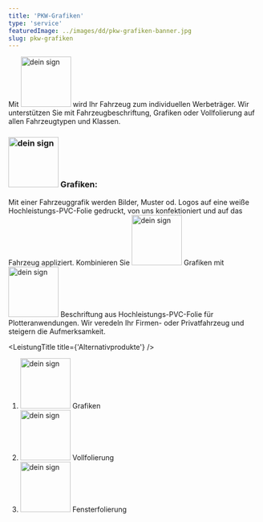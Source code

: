 ```yaml
---
title: 'PKW-Grafiken'
type: 'service'
featuredImage: ../images/dd/pkw-grafiken-banner.jpg
slug: pkw-grafiken
---
```



<SEO title="PKW-Grafiken" description="Auffallende PKW-Grafiken in brillianten Farben. Dank hochwertiger Folie und Veredelung besonders lange haltbar."></SEO>


<Banner title="PKW-Grafiken" leistung="pkwGrafiken" maxWidth="100" />
<PkwGrafikenCards />
<LeistungTitle title={'Beschreibung'} />

Mit <img src={deinSign} alt="dein sign" width="100px"/> wird Ihr Fahrzeug zum individuellen Werbeträger. Wir unterstützen Sie mit Fahrzeugbeschriftung, Grafiken oder Vollfolierung auf allen Fahrzeugtypen und Klassen.

### <img src={deinSign} alt="dein sign" width="100px"/> Grafiken:

Mit einer Fahrzeuggrafik werden Bilder, Muster od. Logos auf eine weiße Hochleistungs-PVC-Folie gedruckt, von uns konfektioniert und auf das Fahrzeug appliziert. Kombinieren Sie <img src={deinSign} alt="dein sign" width="100px"/> Grafiken mit <img src={deinSign} alt="dein sign" width="100px"/> Beschriftung aus Hochleistungs-PVC-Folie für Plotteranwendungen. Wir veredeln Ihr Firmen- oder Privatfahrzeug und steigern die Aufmerksamkeit.

<CardsDescriptionGrafiken />

<!--  -->

<LeistungTitle title={'Alternativprodukte'} />

<ol style={{ listStyle: 'none' }}>
  <li><img src={deinSign} alt="dein sign" width="100px"/> Grafiken</li>
  <li>
    <img src={deinSign} alt="dein sign" width="100px"/> Vollfolierung
  </li>
  <li>
    <img src={deinSign} alt="dein sign" width="100px"/> Fensterfolierung
  </li>
</ol>
